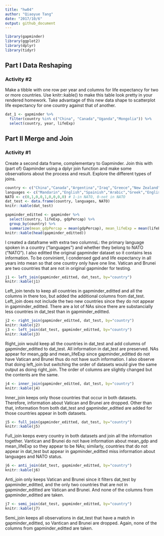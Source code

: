 ```yaml
---
title: "hw04"
author: "Qiaoyue Tang"
date: "2017/10/6"
output: github_document
---
```


```r
library(gapminder)
library(ggplot2)
library(dplyr)
library(tidyr)
```

## Part I Data Reshaping

### Activity #2 

Make a tibble with one row per year and columns for life expectancy for two or more countries.
Use knitr::kable() to make this table look pretty in your rendered homework.
Take advantage of this new data shape to scatterplot life expectancy for one country against that of another.

```r
dat_1 <- gapminder %>%
  filter(country %in% c("China", "Canada","Uganda","Mongolia")) %>%
  select(country, year, lifeExp)
```


## Part II Merge and Join

### Activity #1

Create a second data frame, complementary to Gapminder. Join this with (part of) Gapminder using a dplyr join function and make some observations about the process and result. Explore the different types of joins.

```r
country <- c("China","Canada","Argentina","Iraq","Greece","New Zealand","Jamaica","Vatican","Brunei")
languages <- c("Mandarin","English","Spainish","Arabic","Greek","English","English","Italian","Malay")
NATO <- c(0,1,0,0,1,0,0,0,0) # 1-in NATO, 0-not in NATO
dat_test <- data.frame(country, languages, NATO)
knitr::kable(dat_test)

gapminder_editted <- gapminder %>% 
  select(country, lifeExp, gdpPercap) %>% 
  group_by(country) %>% 
  summarize(mean_gdpPercap = mean(gdpPercap), mean_lifeExp = mean(lifeExp))
knitr::kable(head(gapminder_editted))
```

I created a dataframe with extra two columnsL: the primary language spoken in a country ("languages") and whether they belong to NATO ("NATO"). I also editted the original gapminder dataset so it contains less information. To be convinient, I condensed gpd and life expectancy in all years into mean so that one country only have one line. Vatican and Brunei are two countries that are not in original gapminder for testing.

```r
j1 <- left_join(gapminder_editted, dat_test, by="country")
knitr::kable(j1)
```

Left_join tends to keep all countries in gapminder_editted and all the columns in there too, but added the additional columns from dat_test. Left_join does not include the two new countries since they do not appear in gapminder_editted. There are a lot of NAs since there are substancially less countries in dat_test than in gapminder_editted.

```r
j2 <- right_join(gapminder_editted, dat_test, by="country")
knitr::kable(j2)
j3 <- left_join(dat_test, gapminder_editted, by="country")
knitr::kable(j3)
```

Right_join would keep all the countries in dat_test and add columns of gapminder_editted to dat_test. All information in dat_test are preserved. NAs appear for mean_gdp and mean_lifeExp since gapminder_editted do not have Vatican and Brunei thus do not have such information. I also observe that doing left_join but switching the order of datasets would give the same output as doing right_join. The order of columns are slightly changed but the contents are the same.

```r
j4 <- inner_join(gapminder_editted, dat_test, by="country")
knitr::kable(j4)
```

Inner_join keeps only those countries that occur in both datasets. Therefore, information about Vatican and Brunei are dropped. Other than that, information from both dat_test and gapminder_editted are added for those countries appear in both datasets.

```r
j5 <- full_join(gapminder_editted, dat_test, by="country")
knitr::kable(j5)
```

Full_join keeps every country in both datasets and join all the information together. Vantican and Brunei do not have information about mean_gdp and mean_lifeExp so they appear to be NAs; similarly, countries that do not appear in dat_test but appear in gapminder_editted miss information about languages and NATO status.

```r
j6 <- anti_join(dat_test, gapminder_editted, by="country")
knitr::kable(j6)
```

Anti_join only keeps Vatican and Brunei since it filters dat_test by gapminder_editted, and the only two countries that are not in gapminder_editted are Vatican and Brunei. And none of the columns from gapminder_editted are taken.

```r
j7 <- semi_join(dat_test, gapminder_editted, by="country")
knitr::kable(j7)
```

Semi_join keeps all observations in dat_test that have a match in gapminder_editted, so Vantican and Brunei are dropped. Again, none of the columns from gapminder_editted are taken.

